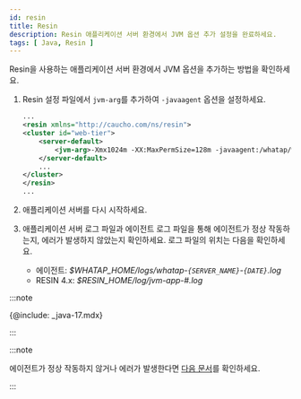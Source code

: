 ```yaml
---
id: resin
title: Resin
description: Resin 애플리케이션 서버 환경에서 JVM 옵션 추가 설정을 완료하세요.
tags: [ Java, Resin ]
---
```



Resin을 사용하는 애플리케이션 서버 환경에서 JVM 옵션을 추가하는 방법을 확인하세요. 

1. Resin 설정 파일에서 ```jvm-arg```를 추가하여 ```-javaagent``` 옵션을 설정하세요.

    ```xml title='Resin 4.x: $RESIN_HOME/conf/resin.properties'
    ...
    <resin xmlns="http://caucho.com/ns/resin">
    <cluster id="web-tier">
        <server-default>
            <jvm-arg>-Xmx1024m -XX:MaxPermSize=128m -javaagent:/whatap/whatap.agent-X.Y.Z.jar</jvm-arg>
        </server-default>
        ...
    </cluster>
    </resin>
    ...
    ```

1. 애플리케이션 서버를 다시 시작하세요.

1. 애플리케이션 서버 로그 파일과 에이전트 로그 파일을 통해 에이전트가 정상 작동하는지, 에러가 발생하지 않았는지 확인하세요. 로그 파일의 위치는 다음을 확인하세요.
    
    * 에이전트: *$WHATAP_HOME/logs/whatap-`{SERVER_NAME}`-`{DATE}`.log*
    * RESIN 4.x: *$RESIN_HOME/log/jvm-app-#.log*

:::note

{@include: _java-17.mdx} 

:::

:::note

에이전트가 정상 작동하지 않거나 에러가 발생한다면 [다음 문서](../install-check)를 확인하세요.

:::